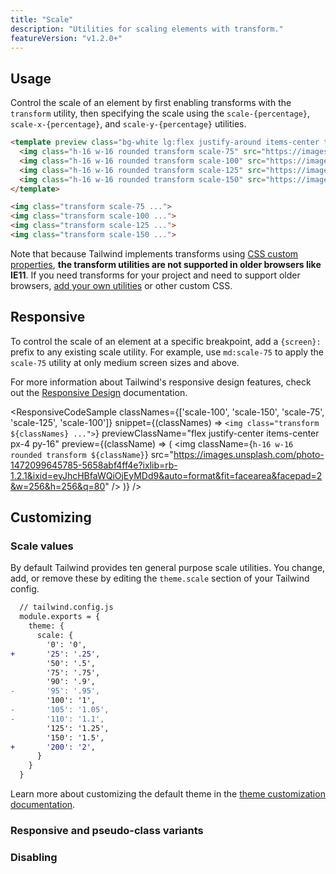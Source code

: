 ```yaml
---
title: "Scale"
description: "Utilities for scaling elements with transform."
featureVersion: "v1.2.0+"
---
```




## Usage

Control the scale of an element by first enabling transforms with the `transform` utility, then specifying the scale using the `scale-{percentage}`, `scale-x-{percentage}`, and `scale-y-{percentage}` utilities.

```html
<template preview class="bg-white lg:flex justify-around items-center text-sm p-4 py-12">
  <img class="h-16 w-16 rounded transform scale-75" src="https://images.unsplash.com/photo-1472099645785-5658abf4ff4e?ixlib=rb-1.2.1&ixid=eyJhcHBfaWQiOjEyMDd9&auto=format&fit=facearea&facepad=2&w=256&h=256&q=80">
  <img class="h-16 w-16 rounded transform scale-100" src="https://images.unsplash.com/photo-1472099645785-5658abf4ff4e?ixlib=rb-1.2.1&ixid=eyJhcHBfaWQiOjEyMDd9&auto=format&fit=facearea&facepad=2&w=256&h=256&q=80">
  <img class="h-16 w-16 rounded transform scale-125" src="https://images.unsplash.com/photo-1472099645785-5658abf4ff4e?ixlib=rb-1.2.1&ixid=eyJhcHBfaWQiOjEyMDd9&auto=format&fit=facearea&facepad=2&w=256&h=256&q=80">
  <img class="h-16 w-16 rounded transform scale-150" src="https://images.unsplash.com/photo-1472099645785-5658abf4ff4e?ixlib=rb-1.2.1&ixid=eyJhcHBfaWQiOjEyMDd9&auto=format&fit=facearea&facepad=2&w=256&h=256&q=80">
</template>

<img class="transform scale-75 ...">
<img class="transform scale-100 ...">
<img class="transform scale-125 ...">
<img class="transform scale-150 ...">
```

Note that because Tailwind implements transforms using [CSS custom properties](https://developer.mozilla.org/en-US/docs/Web/CSS/Using_CSS_custom_properties), **the transform utilities are not supported in older browsers like IE11**. If you need transforms for your project and need to support older browsers, [add your own utilities](/docs/adding-new-utilities) or other custom CSS.

## Responsive

To control the scale of an element at a specific breakpoint, add a `{screen}:` prefix to any existing scale utility. For example, use `md:scale-75` to apply the `scale-75` utility at only medium screen sizes and above.

For more information about Tailwind's responsive design features, check out the [Responsive Design](/docs/responsive-design) documentation.

<ResponsiveCodeSample
  classNames={['scale-100', 'scale-150', 'scale-75', 'scale-125', 'scale-100']}
  snippet={(classNames) => `
    <img class="transform ${classNames} ...">
  `}
  previewClassName="flex justify-center items-center px-4 py-16"
  preview={(className) => (
    <img className={`h-16 w-16 rounded transform ${className}`} src="https://images.unsplash.com/photo-1472099645785-5658abf4ff4e?ixlib=rb-1.2.1&ixid=eyJhcHBfaWQiOjEyMDd9&auto=format&fit=facearea&facepad=2&w=256&h=256&q=80" />
  )}
/>

## Customizing

### Scale values

By default Tailwind provides ten general purpose scale utilities. You change, add, or remove these by editing the `theme.scale` section of your Tailwind config.

```diff
  // tailwind.config.js
  module.exports = {
    theme: {
      scale: {
        '0': '0',
+       '25': '.25',
        '50': '.5',
        '75': '.75',
        '90': '.9',
-       '95': '.95',
        '100': '1',
-       '105': '1.05',
-       '110': '1.1',
        '125': '1.25',
        '150': '1.5',
+       '200': '2',
      }
    }
  }
```

Learn more about customizing the default theme in the [theme customization documentation](/docs/theme#customizing-the-default-theme).

### Responsive and pseudo-class variants

<Variants plugin="scale" />

### Disabling

<Disabling plugin="scale" />
